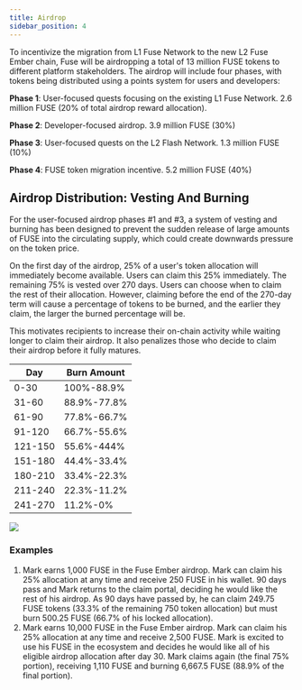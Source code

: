 ```yaml
---
title: Airdrop
sidebar_position: 4
---
```


To incentivize the migration from L1 Fuse Network to the new L2 Fuse Ember chain, Fuse will be airdropping a total of 13 million FUSE tokens to different platform stakeholders. The airdrop will include four phases, with tokens being distributed using a points system for users and developers:

**Phase 1**: User-focused quests focusing on the existing L1 Fuse Network. 2.6 million FUSE (20% of total airdrop reward allocation).

**Phase 2**: Developer-focused airdrop. 3.9 million FUSE (30%)

**Phase 3**: User-focused quests on the L2 Flash Network. 1.3 million FUSE (10%)

**Phase 4**: FUSE token migration incentive. 5.2 million FUSE (40%)

## Airdrop Distribution: Vesting And Burning

For the user-focused airdrop phases #1 and #3, a system of vesting and burning has been designed to prevent the sudden release of large amounts of FUSE into the circulating supply, which could create downwards pressure on the token price.

On the first day of the airdrop, 25% of a user's token allocation will immediately become available. Users can claim this 25% immediately. The remaining 75% is vested over 270 days. Users can choose when to claim the rest of their allocation. However, claiming before the end of the 270-day term will cause a percentage of tokens to be burned, and the earlier they claim, the larger the burned percentage will be.

This motivates recipients to increase their on-chain activity while waiting longer to claim their airdrop. It also penalizes those who decide to claim their airdrop before it fully matures.

| Day     | Burn Amount |
| ------- | ----------- |
| 0-30    | 100%-88.9%  |
| 31-60   | 88.9%-77.8% |
| 61-90   | 77.8%-66.7% |
| 91-120  | 66.7%-55.6% |
| 121-150 | 55.6%-444%  |
| 151-180 | 44.4%-33.4% |
| 180-210 | 33.4%-22.3% |
| 211-240 | 22.3%-11.2% |
| 241-270 | 11.2%-0%    |

![](/img/Burnchart.png)

### Examples

1. Mark earns 1,000 FUSE in the Fuse Ember airdrop. Mark can claim his 25% allocation at any time and receive 250 FUSE in his wallet. 90 days pass and Mark returns to the claim portal, deciding he would like the rest of his airdrop. As 90 days have passed by, he can claim 249.75 FUSE tokens (33.3% of the remaining 750 token allocation) but must burn 500.25 FUSE (66.7% of his locked allocation). 
2. Mark earns 10,000 FUSE in the Fuse Ember airdrop. Mark can claim his 25% allocation at any time and receive 2,500 FUSE. Mark is excited to use his FUSE in the ecosystem and decides he would like all of his eligible airdrop allocation after day 30. Mark claims again (the final 75% portion), receiving 1,110 FUSE and burning 6,667.5 FUSE (88.9% of the final portion).
